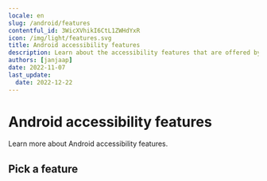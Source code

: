 ```yaml
---
locale: en
slug: /android/features
contentful_id: 3WicXVhikI6CtL1ZWHdYxR
icon: /img/light/features.svg
title: Android accessibility features
description: Learn about the accessibility features that are offered by Android.
authors: [janjaap]
date: 2022-11-07
last_update:
  date: 2022-12-22
---
```


# Android accessibility features

Learn more about Android accessibility features.

## Pick a feature

<LinkList title="List of Android accessibility features" isHighlighted={true}>
  <LinkListItem
    url="/en/docs/android/features/keyboard-access"
    title="Keyboard Access for Android"
    label="Keyboard Access for Android"
    description="This article provides in-depth information about using Keyboard Access to control your Android device with a keyboard."
    image="/img/light/keyboard.svg"
    alt="Keyboard Access icon"
  />
  <LinkListItem
    url="/en/docs/android/features/switch-access"
    title="Switch Access for Android"
    label="Switch Access for Android"
    description="This article provides in-depth information about using Switch Access to control your Android with switches."
    image="/img/light/switchaccess.svg"
    alt="Switch Access icon"
  />
  <LinkListItem
    url="/en/docs/android/features/talkback"
    title="TalkBack: screen reader for Android"
    label="TalkBack: screen reader for Android"
    description="This article provides in-depth information about the TalkBack screen reader for Android."
    image="/img/light/screenreader.svg"
    alt="Screen Reader icon"
  />
  <LinkListItem
    url="/en/docs/android/features/voice-access"
    title="Voice Access for Android"
    label="Voice Access for Android"
    description="This article provides in-depth information about using Voice Access to control your Android device by voice."
    image="/img/light/voiceaccess.svg"
    alt="Voice Control icon"
  />
</LinkList>
